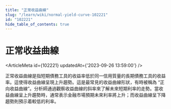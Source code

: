 ```yaml
---
title: "正常收益曲線"
slug: "/learn/wiki/normal-yield-curve-102221"
id: "102221"
hide_table_of_contents: true
---
```



# 正常收益曲線

<ArticleMeta id={102221} updatedAt={'2023-09-26 13:59:00'} />
<div className='border-solid border-b border-t-0 my-4 border-[var(--ifm-color-gray-300)]' />

正常收益曲線是指短期債務工具的收益率低於同一信用質量的長期債務工具的收益率。這使得收益曲線呈現上升趨勢。這是最常見的收益曲線形狀，有時被稱為 “正向收益曲線”。分析師通過觀察收益曲線的斜率來了解未來短期利率的走勢。當收益曲線呈上升趨勢時，通常表示金融市場預期未來利率將上升；而收益曲線呈下降趨勢則預示着較低的利率。
